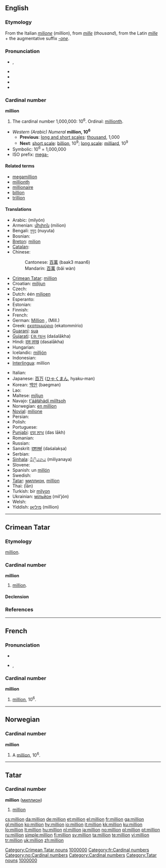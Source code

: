 {{also|Million}}
==English==

===Etymology===
From the Italian ''[[milione]]'' (''million''), from ''[[mille]]'' (''thousand''), from the Latin ''[[mille]]'' + the augmentative suffix ''[[-one]]''.

===Pronunciation===
* {{IPA|/ˈmɪljən/}}, {{SAMPA|/"mIlj@n/}}
* {{audio|en-gb-million.ogg|Audio (RP)}}
* {{audio|en-us-million.ogg|Audio (US)}}
* {{rhymes|ɪljən}}
* {{hyphenation|mil|lion}}

===Cardinal number===
'''million'''

# {{context|[[w:Long and short scales|long and short scales]]}} The cardinal number 1,000,000: 10<sup>6</sup>. Ordinal: [[millionth]].

* ''Western (Arabic) Numeral'' '''million, 10<sup>6</sup>'''
** '''Previous''': [[w:Long and short scales|long and short scales]]: [[thousand]], 1,000
** '''Next''': [[w:Long and short scales|short scale]]: [[billion]], 10<sup>9</sup>; [[w:Long and short scales|long scale]]: [[milliard]], 10<sup>9</sup>
* Symbolic: 10<sup>6</sup> = 1,000,000
* ISO prefix: [[mega-]]

====Related terms====
* [[megamillion]]
* [[millionth]]
* [[millionaire]]
* [[billion]]
* [[trillion]]

====Translations====
{{trans-top|cardinal number}}
* Arabic: {{Arab|[[مليون]]}} (milyón) {{m}}
* Armenian: [[միլիոն]] (milion)
* Bengali: [[নুযুত]] (nuyuta)
* Bosnian: {{t-|bs|milion|m}}
* [[Breton]]: [[milion]]
* [[Catalan]]: {{t-|ca|milió|m}}
* Chinese:
*: Cantonese: [[百萬]] (baak3 maan6)
*: Mandarin: [[百萬]] (bǎi wàn)
* [[Crimean Tatar]]: [[million#Crimean Tatar|million]]
* Croatian: [[milijun]]
* Czech: {{t+|cs|milión|m}}
* Dutch: één [[miljoen]] {{n}}
* Esperanto: {{t-|eo|miliono|xs=Esperanto}}
* Estonian: {{t-|et|miljon}}
* Finnish: {{t+|fi|miljoona}}
* French: {{t+|fr|million|m}}
* German: [[Million]] {{f}}, (Mill.)
* Greek: [[εκατομμύριο]] (ekatommírio) {{n}}
* [[Guaraní]]: [[sua#Guaraní|sua]]
* [[Gujarati]]: [[દશ લાખ]] (daśalākha)
* Hindi: [[दस लाख]] (dasalākha)
* Hungarian: {{t+|hu|millió}}
* Icelandic: [[milljón]]
* Indonesian: {{t-|id|juta|xs=Indonesian}}
* [[Interlingua]]: million
{{trans-mid}}
* Italian: {{t-|it|milione|m}}
* Japanese: [[百]][[万]] ([[ひゃく]][[まん]], hyaku-man)
* Korean: [[백만]] (baegman)
* Lao: {{t-|lo|ລ້ານ|tr=laan|sc=Laoo|xs=Lao}}
* Maltese: [[miljun]]
* Navajo: [[t'ááłáhádí mííltsoh]]
* Norwegian: [[en million]]
* [[Novial]]: [[milione]]
* Persian: {{t-|fa|میلیون|tr=milyon|sc=fa-Arab|xs=Persian}}
* Polish: {{t+|pl|milion|m}}
* Portuguese: {{t+|pt|milhão|m}}
* [[Punjabi]]: [[ਦਸ ਲਾਖ]] (das lākh)
* Romanian: {{t-|ro|milion|n}}
* Russian: {{t+|ru|миллион|m|tr=millión|sc=Cyrl}}
* Sanskrit: [[दशलक्षं]] (daśalakṣa)
* Serbian: {{t-|sr|milion}}
* [[Sinhala]]: [[මිලියනය]] (miliyanaya)
* Slovene: {{t|sl|milijon}}
* Spanish: un [[millón]] {{m}}
* Swedish: {{t+|sv|miljon|c}}
* [[Tatar]]: [[миллион#Tatar|миллион]], [[million#Tatar|million]]
* Thai: {{Thai|[[ล้าน]]}} (l̂ān)
* Turkish: bir [[milyon]]
* Ukrainian: [[мільйон]] (mil’jón)
* Welsh: {{t-|cy|miliwn|xs=Welsh}}
* Yiddish: [[מיליאָן]] (million)
{{trans-bottom}}

----

==Crimean Tatar==

===Etymology===
{{etyl|fr|crh}} [[million#French|million]].

===Cardinal number===
'''million'''

# [[million#English|million]].

====Declension====
{{crh-latin-noun|nıñ|ğa|nı|da|dan}}

===References===
{{R:Useinov-Mireev 2002}}

[[Category:Crimean Tatar nouns]]
[[Category:crh:Cardinal numbers|1000000]]

----

==French==

===Pronunciation===
* {{audio|Fr-million.ogg|audio}}
* {{IPA|/mi.ljɔ̃/|lang=fr}}, {{SAMPA|/mi.ljO~/}}

===Cardinal number===
'''million'''

# [[million#English|million]], 10<sup>6</sup>.

[[Category:fr:Cardinal numbers]]

----

==Norwegian==

===Cardinal number===
'''million'''

# A [[#English|million]], 10<sup>6</sup>.

[[Category:no:Cardinal numbers]]

----

==Tatar==

===Cardinal number===
'''million''' ([[миллион]])

# {{cardinal|lang=tt}} [[million]]

[[Category:Cardinal numbers]]
[[Category:Tatar nouns]]
[[Category:tt:Cardinal numbers|1000000]]

[[cs:million]]
[[da:million]]
[[de:million]]
[[et:million]]
[[el:million]]
[[fr:million]]
[[ga:million]]
[[gl:million]]
[[ko:million]]
[[hy:million]]
[[io:million]]
[[it:million]]
[[kk:million]]
[[ku:million]]
[[lo:million]]
[[lt:million]]
[[hu:million]]
[[nl:million]]
[[ja:million]]
[[no:million]]
[[pl:million]]
[[pt:million]]
[[ru:million]]
[[simple:million]]
[[fi:million]]
[[sv:million]]
[[ta:million]]
[[te:million]]
[[vi:million]]
[[tr:million]]
[[uk:million]]
[[zh:million]]